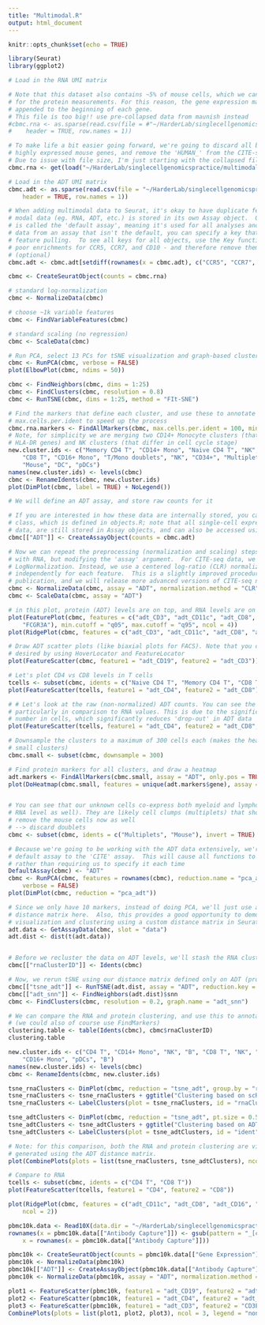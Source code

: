 ---
title: "Multimodal.R"
output: html_document
---

```{r setup, include=FALSE}
knitr::opts_chunk$set(echo = TRUE)
```

```{r multimodal data processing}
library(Seurat)
library(ggplot2)

# Load in the RNA UMI matrix

# Note that this dataset also contains ~5% of mouse cells, which we can use as negative controls
# for the protein measurements. For this reason, the gene expression matrix has HUMAN_ or MOUSE_
# appended to the beginning of each gene.
# This file is too big!! use pre-collapsed data from maunish instead
#cbmc.rna <- as.sparse(read.csv(file = #"~/HarderLab/singlecellgenomicspractice/multimodal_tutorial/GSE100866_CBMC_8K_13AB_10X-RNA_umi.csv", sep #= ",", 
#    header = TRUE, row.names = 1))

# To make life a bit easier going forward, we're going to discard all but the top 100 most
# highly expressed mouse genes, and remove the 'HUMAN_' from the CITE-seq prefix
# Due to issue with file size, I'm just starting with the collapsed file.
cbmc.rna <- get(load("~/HarderLab/singlecellgenomicspractice/multimodal_tutorial/cbmc.RData"))

# Load in the ADT UMI matrix
cbmc.adt <- as.sparse(read.csv(file = "~/HarderLab/singlecellgenomicspractice/multimodal_tutorial/GSE100866_CBMC_8K_13AB_10X-ADT_umi.csv", sep = ",", 
    header = TRUE, row.names = 1))

# When adding multimodal data to Seurat, it's okay to have duplicate feature names. Each set of
# modal data (eg. RNA, ADT, etc.) is stored in its own Assay object.  One of these Assay objects
# is called the 'default assay', meaning it's used for all analyses and visualization.  To pull
# data from an assay that isn't the default, you can specify a key that's linked to an assay for
# feature pulling.  To see all keys for all objects, use the Key function.  Lastly, we observed
# poor enrichments for CCR5, CCR7, and CD10 - and therefore remove them from the matrix
# (optional)
cbmc.adt <- cbmc.adt[setdiff(rownames(x = cbmc.adt), c("CCR5", "CCR7", "CD10")), ]

cbmc <- CreateSeuratObject(counts = cbmc.rna)

# standard log-normalization
cbmc <- NormalizeData(cbmc)

# choose ~1k variable features
cbmc <- FindVariableFeatures(cbmc)

# standard scaling (no regression)
cbmc <- ScaleData(cbmc)

# Run PCA, select 13 PCs for tSNE visualization and graph-based clustering
cbmc <- RunPCA(cbmc, verbose = FALSE)
plot(ElbowPlot(cbmc, ndims = 50))

```


```{r clustering and TSNE}
cbmc <- FindNeighbors(cbmc, dims = 1:25)
cbmc <- FindClusters(cbmc, resolution = 0.8)
cbmc <- RunTSNE(cbmc, dims = 1:25, method = "FIt-SNE")

# Find the markers that define each cluster, and use these to annotate the clusters, we use
# max.cells.per.ident to speed up the process
cbmc.rna.markers <- FindAllMarkers(cbmc, max.cells.per.ident = 100, min.diff.pct = 0.3, only.pos = TRUE)
# Note, for simplicity we are merging two CD14+ Monocyte clusters (that differ in expression of
# HLA-DR genes) and NK clusters (that differ in cell cycle stage)
new.cluster.ids <- c("Memory CD4 T", "CD14+ Mono", "Naive CD4 T", "NK", "CD14+ Mono", "Mouse", "B", 
    "CD8 T", "CD16+ Mono", "T/Mono doublets", "NK", "CD34+", "Multiplets", "Mouse", "Eryth", "Mk", 
    "Mouse", "DC", "pDCs")
names(new.cluster.ids) <- levels(cbmc)
cbmc <- RenameIdents(cbmc, new.cluster.ids)
plot(DimPlot(cbmc, label = TRUE) + NoLegend())
```
```{r adt levels}
# We will define an ADT assay, and store raw counts for it

# If you are interested in how these data are internally stored, you can check out the Assay
# class, which is defined in objects.R; note that all single-cell expression data, including RNA
# data, are still stored in Assay objects, and can also be accessed using GetAssayData
cbmc[["ADT"]] <- CreateAssayObject(counts = cbmc.adt)

# Now we can repeat the preprocessing (normalization and scaling) steps that we typically run
# with RNA, but modifying the 'assay' argument.  For CITE-seq data, we do not recommend typical
# LogNormalization. Instead, we use a centered log-ratio (CLR) normalization, computed
# independently for each feature.  This is a slightly improved procedure from the original
# publication, and we will release more advanced versions of CITE-seq normalizations soon.
cbmc <- NormalizeData(cbmc, assay = "ADT", normalization.method = "CLR")
cbmc <- ScaleData(cbmc, assay = "ADT")

# in this plot, protein (ADT) levels are on top, and RNA levels are on the bottom
plot(FeaturePlot(cbmc, features = c("adt_CD3", "adt_CD11c", "adt_CD8", "adt_CD16", "CD3E", "ITGAX", "CD8A", 
    "FCGR3A"), min.cutoff = "q05", max.cutoff = "q95", ncol = 4))
plot(RidgePlot(cbmc, features = c("adt_CD3", "adt_CD11c", "adt_CD8", "adt_CD16"), ncol = 2))

# Draw ADT scatter plots (like biaxial plots for FACS). Note that you can even 'gate' cells if
# desired by using HoverLocator and FeatureLocator
plot(FeatureScatter(cbmc, feature1 = "adt_CD19", feature2 = "adt_CD3"))

# Let's plot CD4 vs CD8 levels in T cells
tcells <- subset(cbmc, idents = c("Naive CD4 T", "Memory CD4 T", "CD8 T"))
plot(FeatureScatter(tcells, feature1 = "adt_CD4", feature2 = "adt_CD8"))

# # Let's look at the raw (non-normalized) ADT counts. You can see the values are quite high,
# particularly in comparison to RNA values. This is due to the significantly higher protein copy
# number in cells, which significantly reduces 'drop-out' in ADT data
plot(FeatureScatter(tcells, feature1 = "adt_CD4", feature2 = "adt_CD8", slot = "counts"))
```

```{r differential expression}
# Downsample the clusters to a maximum of 300 cells each (makes the heatmap easier to see for
# small clusters)
cbmc.small <- subset(cbmc, downsample = 300)

# Find protein markers for all clusters, and draw a heatmap
adt.markers <- FindAllMarkers(cbmc.small, assay = "ADT", only.pos = TRUE)
plot(DoHeatmap(cbmc.small, features = unique(adt.markers$gene), assay = "ADT", angle = 90) + NoLegend())


# You can see that our unknown cells co-express both myeloid and lymphoid markers (true at the
# RNA level as well). They are likely cell clumps (multiplets) that should be discarded. We'll
# remove the mouse cells now as well
# --> discard doublets
cbmc <- subset(cbmc, idents = c("Multiplets", "Mouse"), invert = TRUE)

# Because we're going to be working with the ADT data extensively, we're going to switch the
# default assay to the 'CITE' assay.  This will cause all functions to use ADT data by default,
# rather than requiring us to specify it each time
DefaultAssay(cbmc) <- "ADT"
cbmc <- RunPCA(cbmc, features = rownames(cbmc), reduction.name = "pca_adt", reduction.key = "pca_adt_", 
    verbose = FALSE)
plot(DimPlot(cbmc, reduction = "pca_adt"))
```
```{r more clustering}
# Since we only have 10 markers, instead of doing PCA, we'll just use a standard euclidean
# distance matrix here.  Also, this provides a good opportunity to demonstrate how to do
# visualization and clustering using a custom distance matrix in Seurat
adt.data <- GetAssayData(cbmc, slot = "data")
adt.dist <- dist(t(adt.data))


# Before we recluster the data on ADT levels, we'll stash the RNA cluster IDs for later
cbmc[["rnaClusterID"]] <- Idents(cbmc)

# Now, we rerun tSNE using our distance matrix defined only on ADT (protein) levels.
cbmc[["tsne_adt"]] <- RunTSNE(adt.dist, assay = "ADT", reduction.key = "adtTSNE_")
cbmc[["adt_snn"]] <- FindNeighbors(adt.dist)$snn
cbmc <- FindClusters(cbmc, resolution = 0.2, graph.name = "adt_snn")

# We can compare the RNA and protein clustering, and use this to annotate the protein clustering
# (we could also of course use FindMarkers)
clustering.table <- table(Idents(cbmc), cbmc$rnaClusterID)
clustering.table

new.cluster.ids <- c("CD4 T", "CD14+ Mono", "NK", "B", "CD8 T", "NK", "CD34+", "T/Mono doublets", 
    "CD16+ Mono", "pDCs", "B")
names(new.cluster.ids) <- levels(cbmc)
cbmc <- RenameIdents(cbmc, new.cluster.ids)

tsne_rnaClusters <- DimPlot(cbmc, reduction = "tsne_adt", group.by = "rnaClusterID") + NoLegend()
tsne_rnaClusters <- tsne_rnaClusters + ggtitle("Clustering based on scRNA-seq") + theme(plot.title = element_text(hjust = 0.5))
tsne_rnaClusters <- LabelClusters(plot = tsne_rnaClusters, id = "rnaClusterID", size = 4)

tsne_adtClusters <- DimPlot(cbmc, reduction = "tsne_adt", pt.size = 0.5) + NoLegend()
tsne_adtClusters <- tsne_adtClusters + ggtitle("Clustering based on ADT signal") + theme(plot.title = element_text(hjust = 0.5))
tsne_adtClusters <- LabelClusters(plot = tsne_adtClusters, id = "ident", size = 4)

# Note: for this comparison, both the RNA and protein clustering are visualized on a tSNE
# generated using the ADT distance matrix.
plot(CombinePlots(plots = list(tsne_rnaClusters, tsne_adtClusters), ncol = 2))

# Compare to RNA
tcells <- subset(cbmc, idents = c("CD4 T", "CD8 T"))
plot(FeatureScatter(tcells, feature1 = "CD4", feature2 = "CD8"))

plot(RidgePlot(cbmc, features = c("adt_CD11c", "adt_CD8", "adt_CD16", "adt_CD4", "adt_CD19", "adt_CD14"), 
    ncol = 2))

```

```{r 10xData}
pbmc10k.data <- Read10X(data.dir = "~/HarderLab/singlecellgenomicspractice/multimodal_tutorial/filtered_feature_bc_matrix/")
rownames(x = pbmc10k.data[["Antibody Capture"]]) <- gsub(pattern = "_[control_]*TotalSeqB", replacement = "", 
    x = rownames(x = pbmc10k.data[["Antibody Capture"]]))

pbmc10k <- CreateSeuratObject(counts = pbmc10k.data[["Gene Expression"]], min.cells = 3, min.features = 200)
pbmc10k <- NormalizeData(pbmc10k)
pbmc10k[["ADT"]] <- CreateAssayObject(pbmc10k.data[["Antibody Capture"]][, colnames(x = pbmc10k)])
pbmc10k <- NormalizeData(pbmc10k, assay = "ADT", normalization.method = "CLR")

plot1 <- FeatureScatter(pbmc10k, feature1 = "adt_CD19", feature2 = "adt_CD3", pt.size = 1)
plot2 <- FeatureScatter(pbmc10k, feature1 = "adt_CD4", feature2 = "adt_CD8a", pt.size = 1)
plot3 <- FeatureScatter(pbmc10k, feature1 = "adt_CD3", feature2 = "CD3E", pt.size = 1)
CombinePlots(plots = list(plot1, plot2, plot3), ncol = 3, legend = "none")

```